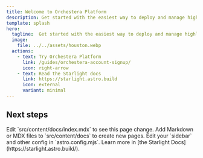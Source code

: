 ```yaml
---
title: Welcome to Orchestera Platform
description: Get started with the easiest way to deploy and manage highly scalable Apache Spark clusters in the cloud!
template: splash
hero:
  tagline:  Get started with the easiest way to deploy and manage highly scalable Apache Spark clusters in the cloud!
  image:
    file: ../../assets/houston.webp
  actions:
    - text: Try Orchestera Platform
      link: /guides/orchestera-account-signup/
      icon: right-arrow
    - text: Read the Starlight docs
      link: https://starlight.astro.build
      icon: external
      variant: minimal
---
```



## Next steps

<CardGrid stagger>
	<Card title="Update content" icon="pencil">
		Edit `src/content/docs/index.mdx` to see this page change.
	</Card>
	<Card title="Add new content" icon="add-document">
		Add Markdown or MDX files to `src/content/docs` to create new pages.
	</Card>
	<Card title="Configure your site" icon="setting">
		Edit your `sidebar` and other config in `astro.config.mjs`.
	</Card>
	<Card title="Read the docs" icon="open-book">
		Learn more in [the Starlight Docs](https://starlight.astro.build/).
	</Card>
</CardGrid>

